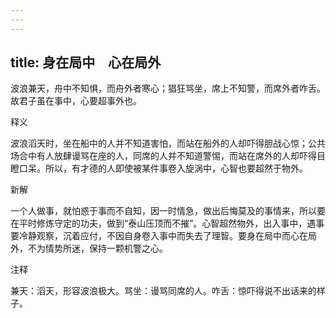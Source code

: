 ```yaml
---
---
---
```

title: 身在局中　心在局外
---



波浪兼天，舟中不知惧，而舟外者寒心；猖狂骂坐，席上不知警，而席外者咋舌。故君子虽在事中，心要超事外也。

释义

波浪滔天时，坐在船中的人并不知道害怕，而站在船外的人却吓得胆战心惊；公共场合中有人放肆谩骂在座的人，同席的人并不知道警惕，而站在席外的人却吓得目瞪口呆。所以，有才德的人即使被某件事卷入旋涡中，心智也要超然于物外。

新解

一个人做事，就怕惑于事而不自知，因一时情急，做出后悔莫及的事情来，所以要在平时修炼守定的功夫，做到“泰山压顶而不摧”。心智超然物外，出入事中，遇事要冷静观察，沉着应付，不因自身卷入事中而失去了理智。要身在局中而心在局外，不为情势所迷，保持一颗机警之心。

注释

兼天：滔天，形容波浪极大。骂坐：谩骂同席的人。咋舌：惊吓得说不出话来的样子。